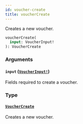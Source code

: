 ```yaml
---
id: voucher-create
title: voucherCreate
---
```


Creates a new voucher.

```graphql
voucherCreate(
  input: VoucherInput!
): VoucherCreate

```

### Arguments

#### `input` ([`VoucherInput!`](/api-reference/inputs/voucher-input.mdx))

Fields required to create a voucher.

### Type

#### [`VoucherCreate`](/api-reference/objects/voucher-create.mdx)

Creates a new voucher.
